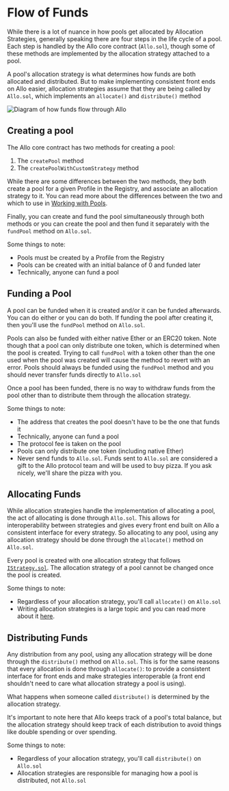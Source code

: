 
# Flow of Funds

While there is a lot of nuance in how pools get allocated by Allocation
Strategies, generally speaking there are four steps in the life cycle of a pool.
Each step is handled by the Allo core contract (`Allo.sol`), though some of
these methods are implemented by the allocation strategy attached to a pool.

A pool's allocation strategy is what determines how funds are both allocated and
distributed. But to make implementing consistent front ends on Allo easier,
allocation strategies assume that they are being called by `Allo.sol`, which
implements an `allocate()` and `distribute()` method

<div className="my-10">
    <Image
    src="/Flow of funds - 1.png"
    alt="Diagram of how funds flow through Allo"
    width={1000}
    height={500}
    />
</div>

## Creating a pool

The Allo core contract has two methods for creating a pool:

1. The `createPool` method
2. The `createPoolWithCustomStrategy` method

While there are some differences between the two methods, they both create
a pool for a given Profile in the Registry, and associate an allocation strategy
to it. You can read more about the differences between the two and which to use
in [Working with Pools](/allo/working-with-pools).

Finally, you can create and fund the pool simultaneously through both methods or
you can create the pool and then fund it separately with the `fundPool` method
on `Allo.sol`.

Some things to note:
- Pools must be created by a Profile from the Registry
- Pools can be created with an initial balance of 0 and funded later
- Technically, anyone can fund a pool

## Funding a Pool

A pool can be funded when it is created and/or it can be funded afterwards. You
can do either or you can do both. If funding the pool after creating it, then you'll use the `fundPool` method on `Allo.sol`. 

Pools can also be funded with either native Ether or an ERC20 token. Note though
that a pool can only distribute one token, which is determined when the pool is
created. Trying to call `fundPool` with a token other than the one used when the
pool was created will cause the method to revert with an error. Pools should
always be funded using the `fundPool` method and you should never transfer funds
directly to `Allo.sol`

Once a pool has been funded, there is no way to withdraw funds from the pool
other than to distribute them through the allocation strategy.

Some things to note:
- The address that creates the pool doesn't have to be the one that funds it
- Technically, anyone can fund a pool
- The protocol fee is taken on the pool
- Pools can only distribute one token (including native Ether)
- Never send funds to `Allo.sol`. Funds sent to `Allo.sol` are considered a gift
    to the Allo protocol team and will be used to buy pizza. If you ask nicely,
    we'll share the pizza with you.

## Allocating Funds

While allocation strategies handle the implementation of allocating a pool,
the act of allocating is done through `Allo.sol`. This allows for
interoperability between strategies and gives every front end built on Allo
a consistent interface for every strategy. So allocating to any pool, using any
allocation strategy should be done through the `allocate()` method on
`Allo.sol`.

Every pool is created with one allocation strategy that follows
[`IStrategy.sol`](). The allocation strategy of a pool cannot be changed once
the pool is created.

Some things to note:
- Regardless of your allocation strategy, you'll call `allocate()` on `Allo.sol`
- Writing allocation strategies is a large topic and you can read more about it [here](/strategies).

## Distributing Funds

Any distribution from any pool, using any allocation strategy will be done
through the `distribute()` method on `Allo.sol`. This is for the same reasons
that every allocation is done through `allocate()`: to provide a consistent
interface for front ends and make strategies interoperable (a front end
shouldn't need to care what allocation strategy a pool is using).

What happens when someone called `distribute()` is determined by the allocation
strategy.

It's important to note here that Allo keeps track of a pool's total balance, but the
allocation strategy should keep track of each distribution to avoid things like
double spending or over spending.

Some things to note:
- Regardless of your allocation strategy, you'll call `distribute()` on `Allo.sol`
- Allocation strategies are responsible for managing how a pool is distributed, not `Allo.sol`
